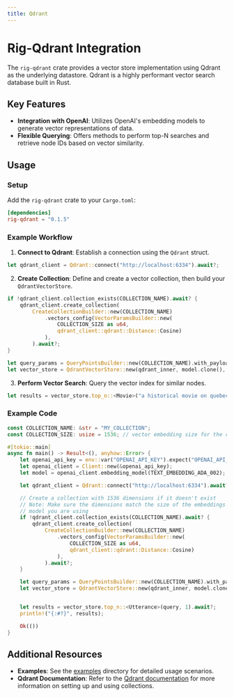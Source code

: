 ```yaml
---
title: Qdrant
---
```



# Rig-Qdrant Integration

The `rig-qdrant` crate provides a vector store implementation using Qdrant as the underlying datastore. Qdrant is a highly performant vector search database built in Rust.

## Key Features
- **Integration with OpenAI**: Utilizes OpenAI's embedding models to generate vector representations of data.
- **Flexible Querying**: Offers methods to perform top-N searches and retrieve node IDs based on vector similarity.

## Usage

### Setup

Add the `rig-qdrant` crate to your `Cargo.toml`:

```toml
[dependencies]
rig-qdrant = "0.1.5"
```

### Example Workflow

1. **Connect to Qdrant**: Establish a connection using the `Qdrant` struct.

```rust
let qdrant_client = Qdrant::connect("http://localhost:6334").await?;
```

2. **Create Collection**: Define and create a vector collection, then build your `QdrantVectorStore`.

```rust
if !qdrant_client.collection_exists(COLLECTION_NAME).await? {
    qdrant_client.create_collection(
        CreateCollectionBuilder::new(COLLECTION_NAME)
            .vectors_config(VectorParamsBuilder::new(
                COLLECTION_SIZE as u64,
                qdrant_client::qdrant::Distance::Cosine)
            ),
        ).await?;
}

let query_params = QueryPointsBuilder::new(COLLECTION_NAME).with_payload(true);
let vector_store = QdrantVectorStore::new(qdrant_inner, model.clone(), query_params.build());
```

3. **Perform Vector Search**: Query the vector index for similar nodes.

```rust
let results = vector_store.top_n::<Movie>("a historical movie on quebec", 5).await?;
```

### Example Code

```rust
const COLLECTION_NAME: &str = "MY_COLLECTION";
const COLLECTION_SIZE: usize = 1536; // vector embedding size for the collection goes here

#[tokio::main]
async fn main() -> Result<(), anyhow::Error> {
    let openai_api_key = env::var("OPENAI_API_KEY").expect("OPENAI_API_KEY not set");
    let openai_client = Client::new(&openai_api_key);
    let model = openai_client.embedding_model(TEXT_EMBEDDING_ADA_002);

    let qdrant_client = Qdrant::connect("http://localhost:6334").await?;

    // Create a collection with 1536 dimensions if it doesn't exist
    // Note: Make sure the dimensions match the size of the embeddings returned by the
    // model you are using
    if !qdrant_client.collection_exists(COLLECTION_NAME).await? {
        qdrant_client.create_collection(
            CreateCollectionBuilder::new(COLLECTION_NAME)
                .vectors_config(VectorParamsBuilder::new(
                    COLLECTION_SIZE as u64,
                    qdrant_client::qdrant::Distance::Cosine)
                ),
            ).await?;
    }

    let query_params = QueryPointsBuilder::new(COLLECTION_NAME).with_payload(true);
    let vector_store = QdrantVectorStore::new(qdrant_inner, model.clone(), query_params.build());


    let results = vector_store.top_n::<Utterance>(query, 1).await?;
    println!("{:#?}", results);

    Ok(())
}
```

## Additional Resources

- **Examples**: See the [examples](https://github.com/0xPlaygrounds/rig/tree/main/rig-qdrant/examples) directory for detailed usage scenarios.
- **Qdrant Documentation**: Refer to the [Qdrant documentation](https://qdrant.tech/documentation/concepts/collections/) for more information on setting up and using collections.

<br/>
<Cards>
<Cards.Card title="API Reference (docs.rs)" href="https://docs.rs/rig-qdrant/latest/rig-qdrant/index.html"/>
</Cards>
